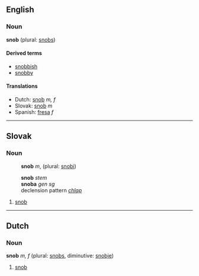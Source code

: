 == English ==
===Noun===
'''snob''' (plural: [[snobs]])

====Derived terms====
*[[snobbish]]
*[[snobby]]

====Translations====
*Dutch: [[snob#Dutch|snob]] ''m, f''
*Slovak: [[snob#Slovak|snob]] ''m''
*Spanish: [[fresa]] ''f''

----
== Slovak ==
=== Noun ===
:'''snob''' ''m'', (plural: [[snobi]])

:'''snob''' ''stem''
:'''snoba''' ''gen sg''
:declension pattern ''[[Slovak declension pattern chlap|chlap]]''

# [[snob#English|snob]]

----
== Dutch ==
===Noun===
'''snob''' ''m, f'' (plural: [[snobs]], diminutive: [[snobje]])

# [[snob#English|snob]]